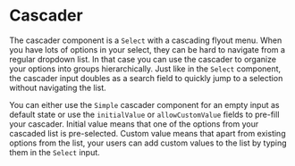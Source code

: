 
<Meta title="MDX|Cascader" component={Cascader} />

# Cascader

The cascader component is a `Select` with a cascading flyout menu. When you have lots of options in your select, they can be hard to navigate from a regular dropdown list. In that case you can use the cascader to organize your options into groups hierarchically. Just like in the `Select` component, the cascader input doubles as a search field to quickly jump to a selection without navigating the list.

You can either use the `Simple` cascader component for an empty input as default state or use the `initialValue` or `allowCustomValue` fields to pre-fill your cascader. Initial value means that one of the options from your cascaded list is pre-selected. Custom value means that apart from existing options from the list, your users can add custom values to the list by typing them in the `Select` input.

<ArgsTypes of={Cascader} />
